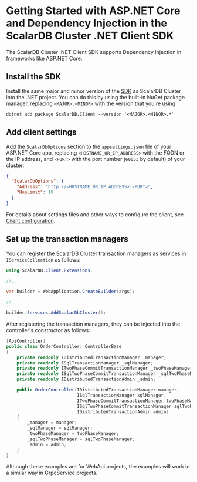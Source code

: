 # Getting Started with ASP.NET Core and Dependency Injection in the ScalarDB Cluster .NET Client SDK

The ScalarDB Cluster .NET Client SDK supports Dependency Injection in frameworks like ASP.NET Core.

## Install the SDK

Install the same major and minor version of the [SDK](https://www.nuget.org/packages/ScalarDB.Client) as ScalarDB Cluster into the .NET project. You can do this by using the built-in NuGet package manager, replacing `<MAJOR>.<MINOR>` with the version that you're using:

```console
dotnet add package ScalarDB.Client --version '<MAJOR>.<MINOR>.*'
```

## Add client settings

Add the `ScalarDbOptions` section to the `appsettings.json` file of your ASP.NET Core app, replacing `<HOSTNAME_OR_IP_ADDRESS>` with the FQDN or the IP address, and `<PORT>` with the port number (`60053` by default) of your cluster:

```json
{
  "ScalarDbOptions": {
    "Address": "http://<HOSTNAME_OR_IP_ADDRESS>:<PORT>",
    "HopLimit": 10
  }
}
```

For details about settings files and other ways to configure the client, see [Client configuration](common-reference.mdx#client-configuration).

## Set up the transaction managers

You can register the ScalarDB Cluster transaction managers as services in `IServiceCollection` as follows:

```c#
using ScalarDB.Client.Extensions;

//...

var builder = WebApplication.CreateBuilder(args);

//...

builder.Services.AddScalarDbCluster();
```

After registering the transaction managers, they can be injected into the controller's constructor as follows:

```c#
[ApiController]
public class OrderController: ControllerBase
{
    private readonly IDistributedTransactionManager _manager;
    private readonly ISqlTransactionManager _sqlManager;
    private readonly ITwoPhaseCommitTransactionManager _twoPhaseManager;
    private readonly ISqlTwoPhaseCommitTransactionManager _sqlTwoPhaseManager;
    private readonly IDistributedTransactionAdmin _admin;

    public OrderController(IDistributedTransactionManager manager,
                           ISqlTransactionManager sqlManager,
                           ITwoPhaseCommitTransactionManager twoPhaseManager,
                           ISqlTwoPhaseCommitTransactionManager sqlTwoPhaseManager,
                           IDistributedTransactionAdmin admin)
    {
        _manager = manager;
        _sqlManager = sqlManager;
        _twoPhaseManager = twoPhaseManager;
        _sqlTwoPhaseManager = sqlTwoPhaseManager;
        _admin = admin;
    }
}
```

Although these examples are for WebApi projects, the examples will work in a similar way in GrpcService projects.

